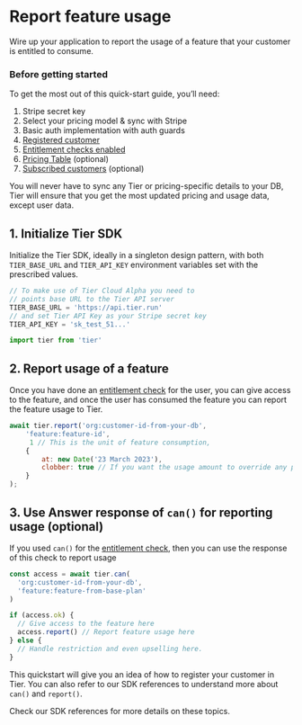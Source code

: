 # Report feature usage

Wire up your application to report the usage of a feature that your customer is entitled to consume.

### Before getting started

To get the most out of this quick-start guide, you’ll need:

1. Stripe secret key
2. Select your pricing model & sync with Stripe
3. Basic auth implementation with auth guards
4. [Registered customer](/docs/quickstarts/register-customer)
5. [Entitlement checks enabled](/docs/quickstarts/check-feature-access)
6. [Pricing Table](/docs/quickstarts/render-pricing-table) (optional)
7. [Subscribed customers](/docs/quickstarts/initiate-subscription) (optional)

<Banner>
You will never have to sync any Tier or pricing-specific details to your DB, Tier will ensure that you get the most updated pricing and usage data, except user data.

</Banner>

## 1. Initialize Tier SDK

Initialize the Tier SDK, ideally in a singleton design pattern, with both `TIER_BASE_URL` and `TIER_API_KEY` environment variables set with the prescribed values.

```js
// To make use of Tier Cloud Alpha you need to
// points base URL to the Tier API server
TIER_BASE_URL = 'https://api.tier.run'
// and set Tier API Key as your Stripe secret key
TIER_API_KEY = 'sk_test_51...'
```

<CodeGroup title="Initialize Tier">

```js
import tier from 'tier'
```

</CodeGroup>

## 2. Report usage of a feature

Once you have done an [entitlement check](/quickstarts/check-feature-access) for the user, you can give access to the feature, and once the user has consumed the feature you can report the feature usage to Tier.

<CodeGroup title="Report usage of a feature">

```js
await tier.report('org:customer-id-from-your-db',
	'feature:feature-id',
	 1 // This is the unit of feature consumption,
	{
		at: new Date('23 March 2023'),
		clobber: true // If you want the usage amount to override any previously reported usage of the feature for the current phase
	}
);
```

</CodeGroup>

## 3. Use Answer response of `can()` for reporting usage (optional)

If you used `can()` for the [entitlement check](/quickstarts/check-feature-access), then you can use the response of this check to report usage

<CodeGroup title="Report usage using response of `can()`">

```js
const access = await tier.can(
  'org:customer-id-from-your-db',
  'feature:feature-from-base-plan'
)

if (access.ok) {
  // Give access to the feature here
  access.report() // Report feature usage here
} else {
  // Handle restriction and even upselling here.
}
```

</CodeGroup>

This quickstart will give you an idea of how to register your customer in Tier. You can also refer to our SDK references to understand more about `can()` and `report()`.

<Banner>
Check our SDK references for more details on these topics.

</Banner>
